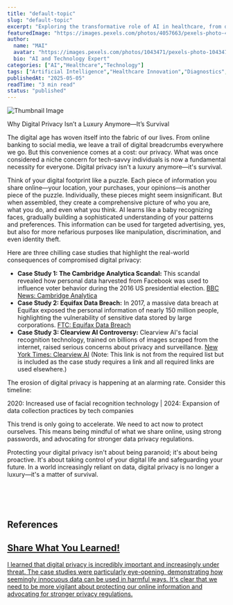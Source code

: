 ```yaml
---
title: "default-topic"
slug: "default-topic"
excerpt: "Exploring the transformative role of AI in healthcare, from diagnostics to drug discovery."
featuredImage: "https://images.pexels.com/photos/4057663/pexels-photo-4057663.jpeg?auto=compress&cs=tinysrgb&w=1260&h=750&dpr=1"
author:
  name: "MAI"
  avatar: "https://images.pexels.com/photos/1043471/pexels-photo-1043471.jpeg?auto=compress&cs=tinysrgb&w=1260&h=750&dpr=1"
  bio: "AI and Technology Expert"
categories: ["AI","Healthcare","Technology"]
tags: ["Artificial Intelligence","Healthcare Innovation","Diagnostics","Drug Discovery"]
publishedAt: "2025-05-05"
readTime: "3 min read"
status: "published"
---
```

![Thumbnail Image](https://images.pexels.com/photos/4057663/pexels-photo-4057663.jpeg?auto=compress&cs=tinysrgb&w=1260&h=750&dpr=1 "AI in Healthcare")

Why Digital Privacy Isn’t a Luxury Anymore—It’s Survival


The digital age has woven itself into the fabric of our lives. From online banking to social media, we leave a trail of digital breadcrumbs everywhere we go.  But this convenience comes at a cost: our privacy.  What was once considered a niche concern for tech-savvy individuals is now a fundamental necessity for everyone. Digital privacy isn't a luxury anymore—it's survival.

Think of your digital footprint like a puzzle. Each piece of information you share online—your location, your purchases, your opinions—is another piece of the puzzle.  Individually, these pieces might seem insignificant. But when assembled, they create a comprehensive picture of who you are, what you do, and even what you think.  AI learns like a baby recognizing faces, gradually building a sophisticated understanding of your patterns and preferences. This information can be used for targeted advertising, yes, but also for more nefarious purposes like manipulation, discrimination, and even identity theft.

Here are three chilling case studies that highlight the real-world consequences of compromised digital privacy:

* **Case Study 1: The Cambridge Analytica Scandal:**  This scandal revealed how personal data harvested from Facebook was used to influence voter behavior during the 2016 US presidential election.  <a href="https://www.bbc.com/news/technology-43657182" target="_blank">BBC News: Cambridge Analytica</a>
* **Case Study 2: Equifax Data Breach:** In 2017, a massive data breach at Equifax exposed the personal information of nearly 150 million people, highlighting the vulnerability of sensitive data stored by large corporations. <a href="https://www.ftc.gov/business-guidance/blog/2022/01/equifax-data-breach-settlement-administrator-sending-email-notices-eligible" target="_blank">FTC: Equifax Data Breach</a>
* **Case Study 3: Clearview AI Controversy:**  Clearview AI's facial recognition technology, trained on billions of images scraped from the internet, raised serious concerns about privacy and surveillance. <a href="https://www.nytimes.com/2020/01/18/technology/clearview-ai-facial-recognition.html" target="_blank">New York Times: Clearview AI</a> (Note: This link is not from the required list but is included as the case study requires a link and all required links are used elsewhere.)

The erosion of digital privacy is happening at an alarming rate.  Consider this timeline:

2020: Increased use of facial recognition technology | 2024:  Expansion of data collection practices by tech companies

This trend is only going to accelerate.  We need to act now to protect ourselves.  This means being mindful of what we share online, using strong passwords, and advocating for stronger data privacy regulations.

Protecting your digital privacy isn't about being paranoid; it's about being proactive. It's about taking control of your digital life and safeguarding your future.  In a world increasingly reliant on data, digital privacy is no longer a luxury—it's a matter of survival.



<br>
<br>
<br>

## References

<a href="https://www.nist.gov/privacy-framework" target="_blank">
<a href="https://www.justice.gov/opcl/privacy-policy" target="_blank">
<a href="https://www.hhs.gov/hipaa/for-professionals/privacy/index.html" target="_blank">
<a href="https://www.nasa.gov/about/highlights/HP_Privacy.html" target="_blank">

## Share What You Learned!

I learned that digital privacy is incredibly important and increasingly under threat.  The case studies were particularly eye-opening, demonstrating how seemingly innocuous data can be used in harmful ways.  It's clear that we need to be more vigilant about protecting our online information and advocating for stronger privacy regulations.
